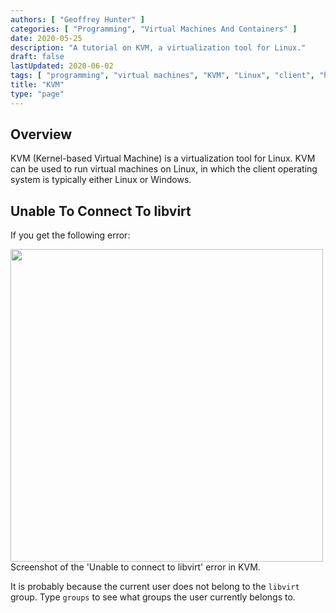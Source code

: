 ```yaml
---
authors: [ "Geoffrey Hunter" ]
categories: [ "Programming", "Virtual Machines And Containers" ]
date: 2020-05-25
description: "A tutorial on KVM, a virtualization tool for Linux."
draft: false
lastUpdated: 2020-06-02
tags: [ "programming", "virtual machines", "KVM", "Linux", "client", "host", "Windows" ]
title: "KVM"
type: "page"
---
```



## Overview

KVM (Kernel-based Virtual Machine) is a virtualization tool for Linux. KVM can be used to run virtual machines on Linux, in which the client operating system is typically either Linux or Windows.

## Unable To Connect To libvirt

If you get the following error:


<Image src={kvm_unable_to_connect_to_libvirt} width="500px">Screenshot of the 'Unable to connect to libvirt' error in KVM.</Image>

It is probably because the current user does not belong to the `libvirt` group. Type `groups` to see what groups the user currently belongs to. 